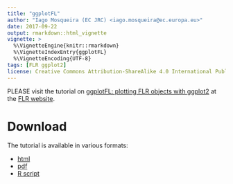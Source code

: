 ```yaml
---
title: "ggplotFL"
author: "Iago Mosqueira (EC JRC) <iago.mosqueira@ec.europa.eu>"
date: 2017-09-22
output: rmarkdown::html_vignette
vignette: >
  %\VignetteEngine{knitr::rmarkdown}
  %\VignetteIndexEntry{ggplotFL}
  %\VignetteEncoding{UTF-8}
tags: [FLR ggplot2]
license: Creative Commons Attribution-ShareAlike 4.0 International Public License
---
```


PLEASE visit the tutorial on [ggplotFL: plotting FLR objects with ggplot2](http://www.flr-project.org/doc/ggplotFL_plotting_FLR_objects_with_ggplot2.html) at the [FLR website](http://flr-project.org).

# Download

The tutorial is available in various formats:

- [html](http://www.flr-project.org/doc/ggplotFL_plotting_FLR_objects_with_ggplot2.html)
- [pdf](http://www.flr-project.org/doc/pdf/ggplotFL_plotting_FLR_objects_with_ggplot2.pdf)
- [R script](http://www.flr-project.org/doc/R/ggplotFL_plotting_FLR_objects_with_ggplot2.R)

